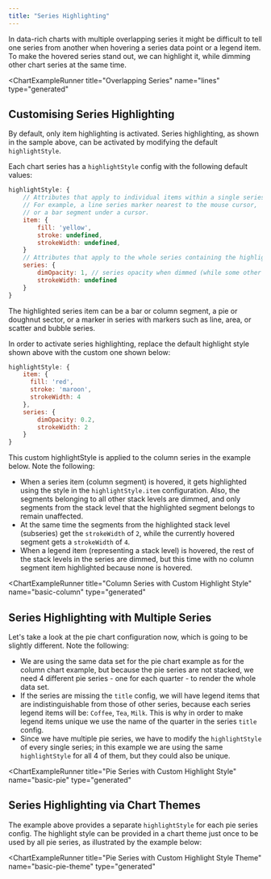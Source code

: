 ```yaml
---
title: "Series Highlighting"
---
```


In data-rich charts with multiple overlapping series it might be difficult to tell one series from another
when hovering a series data point or a legend item. To make the hovered series stand out, we
can highlight it, while dimming other chart series at the same time.

<ChartExampleRunner
  title="Overlapping Series"
  name="lines"
  type="generated"
></ChartExampleRunner>

## Customising Series Highlighting

By default, only item highlighting is activated. Series highlighting, as shown in the sample above, can be activated by modifying the default `highlightStyle`.

Each chart series has a `highlightStyle` config with the following default values:

```js
highlightStyle: {
    // Attributes that apply to individual items within a single series.
    // For example, a line series marker nearest to the mouse cursor,
    // or a bar segment under a cursor.
    item: {
        fill: 'yellow',
        stroke: undefined,
        strokeWidth: undefined,
    }
    // Attributes that apply to the whole series containing the highlighted item.
    series: {
        dimOpacity: 1, // series opacity when dimmed (while some other series is hovered)
        strokeWidth: undefined
    }
}
```

The highlighted series item can be a bar or column segment, a pie or doughnut sector,
or a marker in series with markers such as line, area, or scatter and bubble series.

In order to activate series highlighting, replace the default highlight style shown above with the custom one shown below:

```js
highlightStyle: {
    item: {
      fill: 'red',
      stroke: 'maroon',
      strokeWidth: 4
    },
    series: {
        dimOpacity: 0.2,
        strokeWidth: 2
    }
}
```

This custom highlightStyle is applied to the column series in the example below. Note the following:

- When a series item (column segment) is hovered, it gets highlighted using the style in the `highlightStyle.item` configuration.
  Also, the segments belonging to all other stack levels are dimmed, and only segments
  from the stack level that the highlighted segment belongs to remain unaffected.
- At the same time the segments from the highlighted stack level (subseries) get the `strokeWidth` of `2`,
  while the currently hovered segment gets a `strokeWidth` of `4`.
- When a legend item (representing a stack level) is hovered, the rest of the stack levels in the series are dimmed,
  but this time with no column segment item highlighted because none is hovered.

<ChartExampleRunner
  title="Column Series with Custom Highlight Style"
  name="basic-column"
  type="generated"
></ChartExampleRunner>

## Series Highlighting with Multiple Series

Let's take a look at the pie chart configuration now, which is going to be slightly different. Note the following:

- We are using the same data set for the pie chart example as for the column chart example, but because the pie series are not stacked,
  we need 4 different pie series - one for each quarter - to render the whole data set.
- If the series are missing the `title` config, we will have legend items that are indistinguishable from those of other series,
  because each series legend items will be: `Coffee`, `Tea`, `Milk`. This is why in order to make legend items unique we use the name of the quarter
  in the series `title` config.
- Since we have multiple pie series, we have to modify the `highlightStyle` of every single series;
  in this example we are using the same `highlightStyle` for all 4 of them, but they could also be unique.

<ChartExampleRunner
  title="Pie Series with Custom Highlight Style"
  name="basic-pie"
  type="generated"
></ChartExampleRunner>

## Series Highlighting via Chart Themes

The example above provides a separate `highlightStyle` for each pie series config.
The highlight style can be provided in a chart theme just once to be used by all pie series, as illustrated by the example below:

<ChartExampleRunner
  title="Pie Series with Custom Highlight Style Theme"
  name="basic-pie-theme"
  type="generated"
></ChartExampleRunner>
